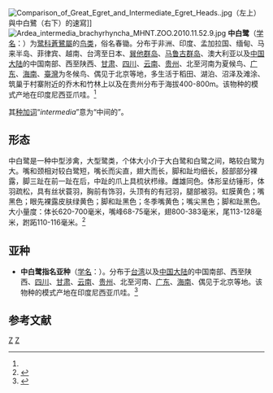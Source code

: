 {{Speciesbox 
| taxon =  Ardea intermedia
| status = LC | status_system = IUCN3.1
| status_ref=<ref>{{IUCN2008|assessors=BirdLife International|year=2008|id=144682|title=Mesophoyx intermedia|downloaded=9 February 2009}} Database entry includes justification for why this species is of least concern.</ref>
| image = Intermediate Egret 02.jpg
| authority = Wagler, 1827<ref name='id1372'>{{cite web| url =http://www.bioinfo.cn/db05/BjdwSpecies.php?action=view&id=1372| title =中白鹭| work =《中国动物物种编目数据库》| publisher =中国科学院微生物研究所| author =中国科学院动物研究所| accessdate =2009-04-04| deadurl =yes| archiveurl =https://web.archive.org/web/20160305053124/http://www.bioinfo.cn/db05/BjdwSpecies.php?action=view&id=1372| archivedate =2016-03-05}}</ref>
| synonyms = ''Egretta intermedia''<br/> ''Mesophoyx intermedia''
}}
[[File:Comparison_of_Great_Egret_and_Intermediate_Egret_Heads..jpg|thumb]]（左上）與中白鷺（右下）的速寫]]
[[File:Ardea_intermedia_brachyrhyncha_MHNT.ZOO.2010.11.52.9.jpg|thumb]]
'''中白鹭'''（[[学名|学名]]：{{lang|la|''Ardea Intermedia''}}）为[[鹭科|鹭科]][[蒼鷺屬|蒼鷺屬]]的[[鸟类|鸟类]]，俗名春锄。分布于非洲、印度、孟加拉国、缅甸、马来半岛、菲律宾、越南、台湾至日本、[[巽他群岛|巽他群岛]]、[[马鲁古群岛|马鲁古群岛]]、澳大利亚以及[[中国大陆|中国大陆]]的中国南部、西至陕西、[[甘肃|甘肃]]、[[四川|四川]]、[[云南|云南]]、[[贵州|贵州]]、北至河南为夏候鸟、[[广东|广东]]、[[海南|海南]]、[[臺灣|臺灣]]为冬候鸟、偶见于北京等地，多生活于稻田、湖泊、沼泽及滩涂、筑巢于村寨附近的乔木和竹林上以及在贵州分布于海拔400-800m。该物种的模式产地在印度尼西亚爪哇。<ref name='id1372'/>

其[[种加词|种加词]]“''intermedia''”意为“中间的”。

==形态==
中白鹭是一种中型涉禽，大型鹭类，个体大小介于大白鹭和白鹭之间，略较白鹭为大。嘴和颈相对较白鹭短，嘴长而尖直，翅大而长，脚和趾均细长，胫部部分裸露，脚三趾在前一趾在后，中趾的爪上具梳状栉缘。雌雄同色。体形呈纺锤形，体羽疏松，具有丝状蓑羽，胸前有饰羽，头顶有的有冠羽，腿部被羽。虹膜黄色；嘴黑色；眼先裸露皮肤绿黄色；脚和趾黑色；冬季嘴黄色；嘴尖黑色；脚和趾黑色。大小量度：体长620-700毫米，嘴峰68-75毫米，翅800-383毫米，尾113-128毫米，跗跖110-116毫米。<ref>{{Cite web |url=http://www.flickriver.com/search/Mesophoyx+intermedia/ |title=中白鹭图册网址 |accessdate=2014-01-06 |archive-date=2014-01-06 |archive-url=https://web.archive.org/web/20140106131245/http://www.flickriver.com/search/Mesophoyx+intermedia/ |dead-url=no }}</ref>

==亚种==
*'''中白鹭指名亚种'''（[[学名|学名]]：{{lang|la|''Ardea Intermedia intermedia''}}）。分布于[[台湾|台湾]]以及[[中国大陆|中国大陆]]的中国南部、西至陕西、[[四川|四川]]、[[甘肃|甘肃]]、[[云南|云南]]、[[贵州|贵州]]、北至河南、[[广东|广东]]、[[海南|海南]]、偶见于北京等地。该物种的模式产地在印度尼西亚爪哇。<ref name='id1373'>{{cite web| url =http://www.bioinfo.cn/db05/BjdwSpecies.php?action=view&id=1373| title =中白鹭指名亚种| work =《中国动物物种编目数据库》| publisher =中国科学院微生物研究所| author =中国科学院动物研究所| accessdate =2009-04-04| deadurl =yes| archiveurl =https://web.archive.org/web/20160305030755/http://www.bioinfo.cn/db05/BjdwSpecies.php?action=view&id=1373| archivedate =2016-03-05}}</ref>

== 参考文献 ==
{{reflist}}
{{Taxonbar|from=Q27074615}}

[[Category:白鹭属|Z]]
[[Category:1827年描述的鸟类|Z]]